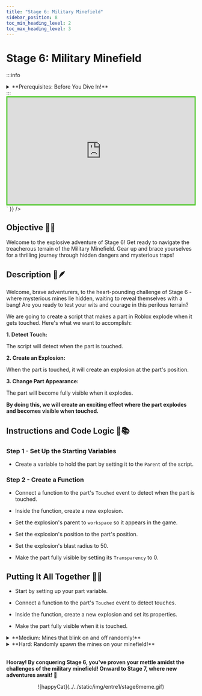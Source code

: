 ---
title: "Stage 6: Military Minefield"
sidebar_position: 8
toc_min_heading_level: 2
toc_max_heading_level: 3
---


# Stage 6: Military Minefield

:::info
<details style={{border:'none'}}>
    <summary>**Prerequisites: Before You Dive In!**</summary>

    Ready for the next adventure? Before diving into Stage 6: Military Minefield, make sure you've conquered the following challenges:

    **1. Intro**

    Get acquainted with the world of coding and gaming!

    **2. Setup**

    Set the stage for your coding journey.

    **3. Stage 1: Ascending Walls**

    Master the art of climbing to new heights.

    **4. Stage 2: Sphere Stairs**

    Build staircases with spheres and step up your game.

    **5. Stage 3: Plank Walkway**

    Navigate tricky pathways with precision.

    **6. Stage 4: KillBrick Path**

    Dodge obstacles and pave your way to victory.

    **7. Stage 5: Fireball Footpath**

    Brave the heat and maneuver through fiery obstacles.

    **Once you've completed these challenges, you'll be primed and ready to tackle the thrilling world of Stage 6: Military Minefield! 💣💥**
</details>
:::

<br  />

<div dangerouslySetInnerHTML={{
  __html: `
    <div style="padding:56.25% 0 0 0;position:relative;border:3px solid #47c621;">
      <iframe src="https://player.vimeo.com/video/952507766?h=ba0b2bacdb" frameborder="0" allow="autoplay; fullscreen; picture-in-picture; clipboard-write" style="position:absolute;top:0;left:0;width:100%;height:100%;" title="Roblox Entrepreneur Part 1 - Stage 6 (Easy)"></iframe>
    </div>
    <script src="https://player.vimeo.com/api/player.js"></script>
  `
}} />

## Objective 🧐🗿

Welcome to the explosive adventure of Stage 6! Get ready to navigate the treacherous terrain of the Military Minefield. Gear up and brace yourselves for a thrilling journey through hidden dangers and mysterious traps!

## Description 📖🪶

Welcome, brave adventurers, to the heart-pounding challenge of Stage 6 - where mysterious mines lie hidden, waiting to reveal themselves with a bang! Are you ready to test your wits and courage in this perilous terrain?

We are going to create a script that makes a part in Roblox explode when it gets touched. Here's what we want to accomplish: 

**1. Detect Touch:**

The script will detect when the part is touched. 

**2. Create an Explosion:**

When the part is touched, it will create an explosion at the part's position. 

**3. Change Part Appearance:**

The part will become fully visible when it explodes. 

**By doing this, we will create an exciting effect where the part explodes and becomes visible when touched.** 

## Instructions and Code Logic 📝📚

### Step 1 - Set Up the Starting Variables

- Create a variable to hold the part by setting it to the `Parent` of the script. 

### Step 2 - Create a Function

- Connect a function to the part's `Touched` event to detect when the part is touched. 

- Inside the function, create a new explosion. 

- Set the explosion's parent to `workspace` so it appears in the game. 

- Set the explosion's position to the part's position. 

- Set the explosion's blast radius to 50. 

- Make the part fully visible by setting its `Transparency` to 0. 

## Putting It All Together 🔧🔩

- Start by setting up your part variable. 

- Connect a function to the part's `Touched` event to detect touches. 

- Inside the function, create a new explosion and set its properties. 

- Make the part fully visible when it is touched.

<details>
    <summary>**Medium: Mines that blink on and off randomly!**</summary>
    
    <div dangerouslySetInnerHTML={{
    __html: `
        <div style="padding:56.25% 0 0 0;position:relative;border:3px solid #47c621;">
        <iframe src="https://player.vimeo.com/video/952507777?h=359274efe2" frameborder="0" allow="autoplay; fullscreen; picture-in-picture; clipboard-write" style="position:absolute;top:0;left:0;width:100%;height:100%;" title="Roblox Entrepreneur Part 1 - Stage 6 (Medium)"></iframe>
        </div>
        <script src="https://player.vimeo.com/api/player.js"></script>
    `
    }} />

    <br  />
    

    **Description 📖🪶** 

    We are going to create a script that makes a part in Roblox explode when touched and reset its transparency periodically. Here's what we want to accomplish: 

    *1. Create an Explosion:*
    
    The part will create an explosion at its position when touched. 

    *2. Reset Transparency:*
    
    The part's transparency will be reset periodically. 

    *By doing this, the part will explode when touched and keep becoming visible again after a short time.* 

    <br  />

    **Instructions and Code Logic 📝📚**

    Step 1 - Set Up the Starting Variables 

    - Create a variable for the part by setting it to the `Parent` of the script. 

    Step 2 - Create a Function

    - Define a function named `Explode`. 

    - Inside the function, create a new explosion. 

    - Set the part's transparency to 0 (fully opaque). 

    - Set the parent of the explosion to `workspace`. 

    - Set the position of the explosion to the part's position. 

    - Set the blast radius of the explosion. 

    - Connect the `Explode` function to the part's `Touched` event to detect when it is touched. 

    Step 3 - Create an Infinite Loop

    - Create a loop that runs forever using `while true do`. 

    - Inside the loop, set the part's transparency to 0 (fully opaque). 

    - Wait for a random time between 1 and 4 seconds. 

    - Set the part's transparency to 1 (fully invisible). 

    - Wait for a random time between 1 and 4 seconds. 

    - The loop will automatically start running and resetting the part's transparency. 

    <br  />

    **Putting It All Together 🔧🔩**

    - Start by setting up your part variable. 

    - Define a function named `Explode` to handle creating the explosion. 

    - Connect the `Explode` function to the part's `Touched` event. 

    - Create an infinite loop to keep resetting the part's transparency. 

    - Use the `wait` function to pause the loop for a random time. 
</details>

<details>
    <summary>**Hard: Randomly spawn the mines on your minefield!**</summary>

    <div dangerouslySetInnerHTML={{
    __html: `
        <div style="padding:56.25% 0 0 0;position:relative;border:3px solid #47c621;">
        <iframe src="https://player.vimeo.com/video/952507770?h=f3f0cc36b5" frameborder="0" allow="autoplay; fullscreen; picture-in-picture; clipboard-write" style="position:absolute;top:0;left:0;width:100%;height:100%;" title="Roblox Entrepreneur Part 1 - Stage 6 (Hard)"></iframe>
        </div>
        <script src="https://player.vimeo.com/api/player.js"></script>
    `
    }} />

    <br  />
    
    **Description 📖🪶**

    We are going to create a script that spawns multiple instances of "ExplodingSand" within the bounds of a parent part in Roblox. Here's what we want to accomplish: 

    *1. Spawn ExplodingSand:*
    
    The script will create a specified number of ExplodingSand parts at random positions within the parent part. 

    *2. Set Positions Randomly:*
    
    The ExplodingSand parts will be placed randomly within the boundaries of the parent part. 

    *By doing this, we will create a dynamic environment with ExplodingSand parts spawning in random positions.* 

    <br  />

    **Instructions and Code Logic 📝📚**

    Step 1 - Set up the Starting Variables

    - Get the `ServerStorage` service from the game. 

    - Create a variable for the parent part by setting it to the `Parent` of the script. 

    - Create a variable for the ExplodingSand template stored in `ServerStorage`. 

    - Create a variable for the number of ExplodingSand parts to spawn (`sandAmount`). 

    Step 2 - Create a Function

    - Define a function named `spawnExplodingSand`. 

    - Inside the function, get the size and position of the parent part. 

    - Calculate the minimum and maximum X and Z boundaries for spawning within the parent part. 

    - Calculate the Y position for spawning on top of the parent part. 

    - Randomly determine the X and Z positions within the boundaries. 

    - Clone the ExplodingSand template. 

    - Set the parent of the cloned ExplodingSand to `Workspace`. 

    - Set the position of the cloned ExplodingSand to the calculated random position. 

    Step 3 - Create an Infinite Loop

    - Create a loop that runs for the specified number of times (`sandAmount`). 

    - Inside the loop, call the `spawnExplodingSand` function to create each ExplodingSand part. 

    <br  />

    **Putting It All Together 🔧🔩**

    - Start by getting the `ServerStorage` service and setting up the parent part and ExplodingSand template. 

    - Define the number of ExplodingSand parts to spawn. 

    - Create a function named `spawnExplodingSand` to handle the spawning logic. 

    - Inside the function, calculate the random positions and clone the ExplodingSand template. 

    - Use a loop to call the function and spawn the specified number of ExplodingSand parts. 
</details>

<br  />

**Hooray! By conquering Stage 6, you've proven your mettle amidst the challenges of the military minefield! Onward to Stage 7, where new adventures await! 🌟**

<div align='center'>
    ![happyCat](../../static/img/entre1/stage6meme.gif)
</div>

<div align='center'>
    <ReactAudioPlayer
        src={audioFile}
        controls
    />
</div>